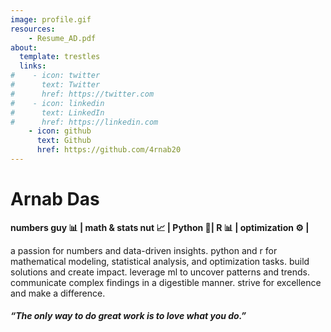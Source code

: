 ```yaml
---
image: profile.gif
resources:
    - Resume_AD.pdf
about:
  template: trestles
  links:
#    - icon: twitter
#      text: Twitter
#      href: https://twitter.com
#    - icon: linkedin
#      text: LinkedIn
#      href: https://linkedin.com
    - icon: github
      text: Github
      href: https://github.com/4rnab20
---
```

# Arnab Das
<div style="text-align: justified"> 
**numbers guy 📊 \| math & stats nut 📈 \| Python 🐍\| R 📊 \| optimization ⚙️ \|**

a passion for numbers and data-driven insights. python and r for mathematical modeling, statistical analysis, and optimization tasks. build solutions and create impact. leverage ml to uncover patterns and trends. communicate complex findings in a digestible manner. strive for excellence and make a difference.


#### *"The only way to do great work is to love what you do."*
</div>


